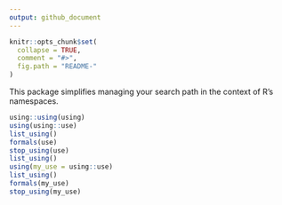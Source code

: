 ```yaml
---
output: github_document
---
```


<!-- README.md is generated from README.Rmd. Please edit that file -->

```r
knitr::opts_chunk$set(
  collapse = TRUE,
  comment = "#>",
  fig.path = "README-"
)
```

This package simplifies managing your search path in the context of R's namespaces.

```r
using::using(using)
using(using::use)
list_using()
formals(use)
stop_using(use)
list_using()
using(my_use = using::use)
list_using()
formals(my_use)
stop_using(my_use)
```
